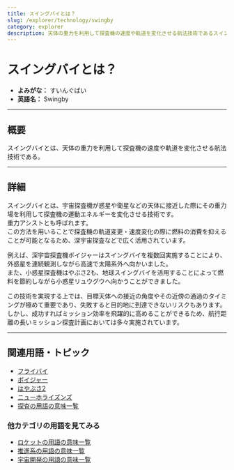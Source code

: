 ```yaml
---
title: スイングバイとは？
slug: /explorer/technology/swingby
category: explorer
description: 天体の重力を利用して探査機の速度や軌道を変化させる航法技術であるスイングバイの意味・定義・内容について解説します。  
---
```



<Head>
  <script type="application/ld+json">
    {`{
      "@context": "https://schema.org",
      "@type": "DefinedTerm",
      "name": "スイングバイ",
      "inDefinedTermSet": "https://www.space-portal.org",
      "termCode": "explorer/technology/swingby",
      "description": "天体の重力を利用して探査機の速度や軌道を変化させる航法技術であるスイングバイの意味・定義・内容について解説します。",
      "url": "https://www.space-portal.org/docs/explorer/technology/swingby"
    }`}
  </script>
</Head>

# スイングバイとは？

- **よみがな：** すいんぐばい  
- **英語名：** Swingby  

---

## 概要

スイングバイとは、天体の重力を利用して探査機の速度や軌道を変化させる航法技術である。

---

## 詳細

スイングバイとは、宇宙探査機が惑星や衛星などの天体に接近した際にその重力場を利用して探査機の運動エネルギーを変化させる技術です。  
重力アシストとも呼ばれます。  
この方法を用いることで探査機の軌道変更・速度変化の際に燃料の消費を抑えることが可能となるため、深宇宙探査などで広く活用されています。  

例えば、深宇宙探査機ボイジャーはスイングバイを複数回実施することにより、外惑星を連続観測しながら高速で太陽系外へ向かいました。  
また、小惑星探査機はやぶさ2も、地球スイングバイを活用することによって燃料を節約しながら小惑星リュウグウへ向かうことができました。  

この技術を実現する上では、目標天体への接近の角度やその近傍の通過のタイミングが極めて重要であり、失敗すると目的地に到達できないリスクもあります。  
しかし、成功すればミッション効率を飛躍的に高めることができるため、航行距離の長いミッション探査計画においては多々実施されています。  

---

## 関連用語・トピック

- [フライバイ](/docs/explorer/technology/flyby)
- [ボイジャー](/docs/explorer/mission/voyager)
- [はやぶさ2](/docs/explorer/mission/hayabusa2)
- [ニューホライズンズ](/docs/explorer/mission/new-horizons)
- [探査の用語の意味一覧](/docs/category/explorer)

### 他カテゴリの用語を見てみる
- [ロケットの用語の意味一覧](/docs/category/rocket)
- [推進系の用語の意味一覧](/docs/category/propulsion)
- [宇宙開発の用語の意味一覧](/docs/category/glossary)
